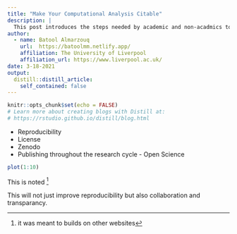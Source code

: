 ```yaml
---
title: "Make Your Computational Analysis Citable"
description: |
  This post introduces the steps needed by academic and non-acadmics to make their computational analysis citable regardless of being published in journals. 
author:
  - name: Batool Almarzouq 
    url:  https://batoolmm.netlify.app/
    affiliation: The University of Liverpool
    affiliation_url: https://www.liverpool.ac.uk/
date: 3-18-2021
output:
  distill::distill_article:
    self_contained: false
---
```


```r
knitr::opts_chunk$set(echo = FALSE)
# Learn more about creating blogs with Distill at:
# https://rstudio.github.io/distill/blog.html
```

- Reproducibility 
- License 
- Zenodo
- Publishing throughout the research cycle - Open Science

```r
plot(1:10)
```
This is noted [^key]

<aside>
This will not just improve reproducibility but also collaboration and transparancy. 
</aside>



[^key]: it was meant to builds on other websites 



